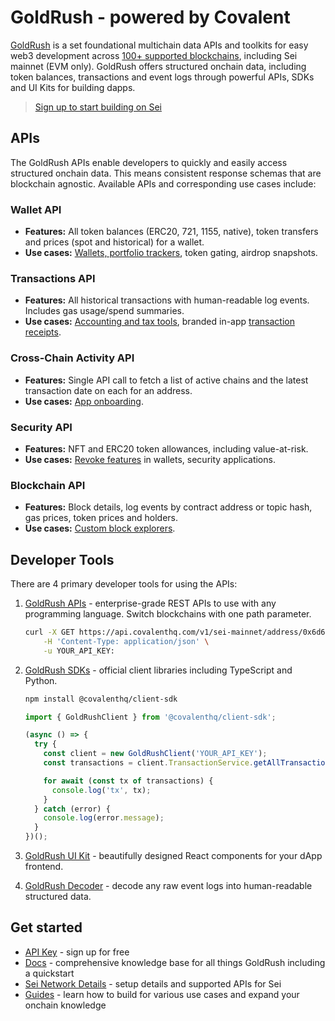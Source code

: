 

# GoldRush - powered by Covalent

[GoldRush](https://goldrush.dev/?utm_source=sei&utm_medium=partner-docs) is a
set foundational multichain data APIs and toolkits for easy web3 development
across [100+ supported blockchains](https://goldrush.dev/docs/networks/?utm_source=sei&utm_medium=partner-docs),
including Sei mainnet (EVM only). GoldRush offers structured onchain data,
including token balances, transactions and event logs through powerful APIs,
SDKs and UI Kits for building dapps.

> [Sign up to start building on Sei](https://goldrush.dev/platform/?utm_source=sei&utm_medium=partner-docs)

## APIs

The GoldRush APIs enable developers to quickly and easily access structured
onchain data. This means consistent response schemas that are blockchain
agnostic. Available APIs and corresponding use cases include:

### Wallet API

- **Features:** All token balances (ERC20, 721, 1155, native), token transfers
  and prices (spot and historical) for a wallet.
- **Use cases:**
  [Wallets, portfolio trackers](https://goldrush-wallet-portfolio-ui.vercel.app/?utm_source=sei&utm_medium=partner-docs),
  token gating, airdrop snapshots.

### Transactions API

- **Features:** All historical transactions with human-readable log events.
  Includes gas usage/spend summaries.
- **Use cases:** [Accounting and tax tools](https://bit.ly/crypto-tax-tool),
  branded in-app
  [transaction receipts](https://goldrush-dfk-tx-receipt-ui.vercel.app/tx/defi-kingdoms-mainnet/0x4e5c0af28b2cea27d06677fae1f573572e0ff863c43ae42d2959ca67b90c4390/?utm_source=sei&utm_medium=partner-docs).

### Cross-Chain Activity API

- **Features:** Single API call to fetch a list of active chains and the latest
  transaction date on each for an address.
- **Use cases:**
  [App onboarding](https://goldrush-wallet-portfolio-ui.vercel.app/activity/0x6d68A318D0632f7B9Ce9d6757Dea0e9dE19D7CCA/?utm_source=sei&utm_medium=partner-docs).

### Security API

- **Features:** NFT and ERC20 token allowances, including value-at-risk.
- **Use cases:**
  [Revoke features](https://goldrush-revokehub.vercel.app/?utm_source=sei&utm_medium=partner-docs)
  in wallets, security applications.

### Blockchain API

- **Features:** Block details, log events by contract address or topic hash, gas
  prices, token prices and holders.
- **Use cases:**
  [Custom block explorers](https://goldrush-block-explorer-ui.vercel.app/?utm_source=sei&utm_medium=partner-docs).

## Developer Tools

There are 4 primary developer tools for using the APIs:

1. [GoldRush APIs](https://goldrush.dev/docs/api) - enterprise-grade REST APIs
   to use with any programming language. Switch blockchains with one path
   parameter.

   ```sh
   curl -X GET https://api.covalenthq.com/v1/sei-mainnet/address/0x6d68A318D0632f7B9Ce9d6757Dea0e9dE19D7CCA/balances_v2/ \
       -H 'Content-Type: application/json' \
       -u YOUR_API_KEY:
   ```

2. [GoldRush SDKs](https://goldrush.mintlify.app/docs/goldrush-sdks?utm_source=sei&utm_medium=partner-docs) -
   official client libraries including TypeScript and Python.

   ```sh
   npm install @covalenthq/client-sdk
   ```

   ```ts
   import { GoldRushClient } from '@covalenthq/client-sdk';

   (async () => {
     try {
       const client = new GoldRushClient('YOUR_API_KEY');
       const transactions = client.TransactionService.getAllTransactionsForAddress('sei-mainnet', '0x6d68A318D0632f7B9Ce9d6757Dea0e9dE19D7CCA');

       for await (const tx of transactions) {
         console.log('tx', tx);
       }
     } catch (error) {
       console.log(error.message);
     }
   })();
   ```

3. [GoldRush UI Kit](https://github.com/covalenthq/goldrush-kit/?utm_source=sei&utm_medium=partner-docs) -
   beautifully designed React components for your dApp frontend.

<ImageWithCaption img={imgWalletUiComponent} alt="GoldRush UI Kit Wallet Component" caption="Example of a Wallet Component using the GoldRush UI Kit" />

4. [GoldRush Decoder](https://github.com/covalenthq/goldrush-decoder/?utm_source=sei&utm_medium=partner-docs) -
   decode any raw event logs into human-readable structured data.

## Get started

- [API Key](https://goldrush.dev/platform/auth/register/?utm_source=sei&utm_medium=partner-docs) -
  sign up for free
- [Docs](https://goldrush.dev/docs/?utm_source=sei&utm_medium=partner-docs) -
  comprehensive knowledge base for all things GoldRush including a quickstart
- [Sei Network Details](https://goldrush.dev/chains/sei/?utm_source=sei&utm_medium=partner-docs) -
  setup details and supported APIs for Sei
- [Guides](https://goldrush.dev/guides/?utm_source=sei&utm_medium=partner-docs) -
  learn how to build for various use cases and expand your onchain knowledge
